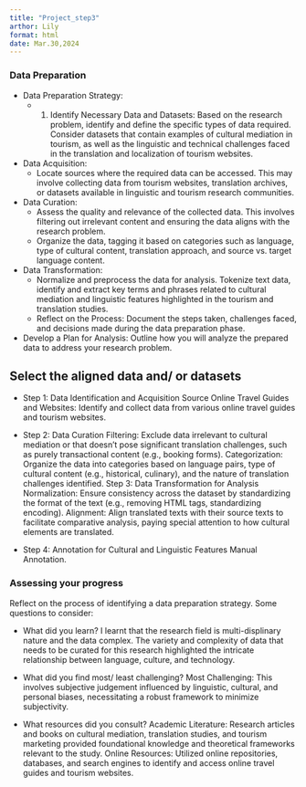 ```yaml
---
title: "Project_step3"
arthor: Lily
format: html
date: Mar.30,2024
---
```


### Data Preparation

- Data Preparation Strategy:
  - 1. Identify Necessary Data and Datasets:
Based on the research problem, identify and define the specific types of data required. Consider datasets that contain examples of cultural mediation in tourism, as well as the linguistic and technical challenges faced in the translation and localization of tourism websites.

- Data Acquisition:
  - Locate sources where the required data can be accessed. This may involve collecting data from tourism websites, translation archives, or datasets available in linguistic and tourism research communities.

- Data Curation:
  - Assess the quality and relevance of the collected data. This involves filtering out irrelevant content and ensuring the data aligns with the research problem.
  - Organize the data, tagging it based on categories such as language, type of cultural content, translation approach, and source vs. target language content.
- Data Transformation:
  - Normalize and preprocess the data for analysis. Tokenize text data, identify and extract key terms and phrases related to cultural mediation and linguistic features highlighted in the tourism and translation studies.
  - Reflect on the Process:
Document the steps taken, challenges faced, and decisions made during the data preparation phase. 
- Develop a Plan for Analysis:
Outline how you will analyze the prepared data to address your research problem. 

## Select the aligned data and/ or datasets 

- Step 1: Data Identification and Acquisition
Source Online Travel Guides and Websites: Identify and collect data from various online travel guides and tourism websites.

- Step 2: Data Curation
Filtering: Exclude data irrelevant to cultural mediation or that doesn't pose significant translation challenges, such as purely transactional content (e.g., booking forms).
Categorization: Organize the data into categories based on language pairs, type of cultural content (e.g., historical, culinary), and the nature of translation challenges identified.
Step 3: Data Transformation for Analysis
Normalization: Ensure consistency across the dataset by standardizing the format of the text (e.g., removing HTML tags, standardizing encoding).
Alignment: Align translated texts with their source texts to facilitate comparative analysis, paying special attention to how cultural elements are translated.
- Step 4: Annotation for Cultural and Linguistic Features
Manual Annotation.

### Assessing your progress
Reflect on the process of identifying a data preparation strategy.
Some questions to consider:

- What did you learn?
  I learnt that the research field is multi-displinary nature and the data complex. The variety and complexity of data that needs to be curated for this research highlighted the intricate relationship between language, culture, and technology.
  
- What did you find most/ least challenging?
  Most Challenging:  This involves subjective judgement influenced by linguistic, cultural, and personal biases, necessitating a robust framework to minimize subjectivity.

- What resources did you consult?
Academic Literature: Research articles and books on cultural mediation, translation studies, and tourism marketing provided foundational knowledge and theoretical frameworks relevant to the study.
Online Resources: Utilized online repositories, databases, and search engines to identify and access online travel guides and tourism websites. 